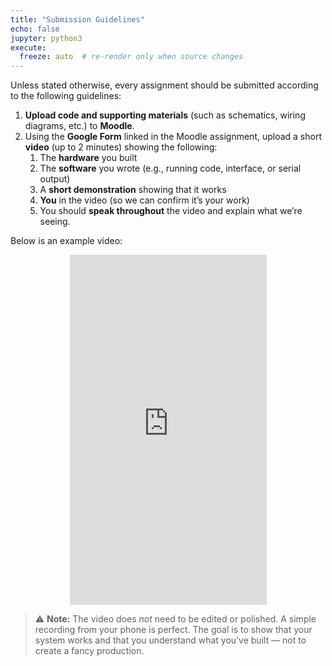 ```yaml
---
title: "Submission Guidelines"
echo: false
jupyter: python3
execute:
  freeze: auto  # re-render only when source changes
---
```


Unless stated otherwise, every assignment should be submitted according to the following guidelines:

1. **Upload code and supporting materials** (such as schematics, wiring diagrams, etc.) to **Moodle**.
2. Using the **Google Form** linked in the Moodle assignment, upload a short **video** (up to 2 minutes) showing the following:
   1. The **hardware** you built  
   2. The **software** you wrote (e.g., running code, interface, or serial output)  
   3. A **short demonstration** showing that it works  
   4. **You** in the video (so we can confirm it’s your work)  
   5. You should **speak throughout** the video and explain what we’re seeing.

Below is an example video: 
  

<div style="text-align: center;">
  <iframe width="315" height="560"
          src="https://www.youtube.com/embed/iCTo-jlNfLs"
          title="Example homework video"
          frameborder="0"
          allow="accelerometer; autoplay; clipboard-write; encrypted-media; gyroscope; picture-in-picture; web-share"
          allowfullscreen>
  </iframe>
</div>

> ⚠️ **Note:** The video does *not* need to be edited or polished. A simple recording from your phone is perfect. The goal is to show that your system works and that you understand what you’ve built — not to create a fancy production.
